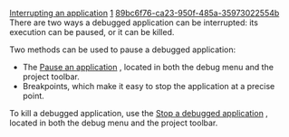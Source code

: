 [[Property:title|Interrupting an application]]
[[Property:weight|1]]
[[Property:uuid|89bc6f76-ca23-950f-485a-35973022554b]]
There are two ways a debugged application can be interrupted: its execution can be paused, or it can be killed.

Two methods can be used to pause a debugged application:
* The [[Pause an application]] , located in both the debug menu and the project toolbar. 
* Breakpoints, which make it easy to stop the application at a precise point.

To kill a debugged application, use the [[Stop a debugged application]] , located in both the debug menu and the project toolbar. 

{{seealso| '''See Also''' <br/>
[[Running an application|Running a program]]  <br/>
[[Using breakpoints|Using breakpoints]]  }}




